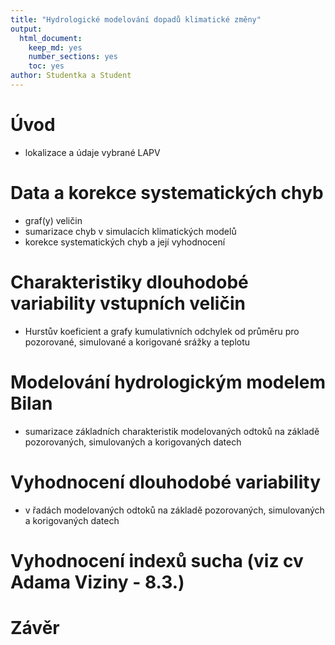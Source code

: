 ```yaml
---
title: "Hydrologické modelování dopadů klimatické změny"
output: 
  html_document: 
    keep_md: yes
    number_sections: yes
    toc: yes
author: Studentka a Student
---
```


# Úvod

- lokalizace a údaje vybrané LAPV

# Data a korekce systematických chyb

- graf(y) veličin
- sumarizace chyb v simulacích klimatických modelů
- korekce systematických chyb a její vyhodnocení

# Charakteristiky dlouhodobé variability vstupních veličin

- Hurstův koeficient a grafy kumulativních odchylek od průměru pro pozorované, simulované a korigované srážky a teplotu

# Modelování hydrologickým modelem Bilan

- sumarizace základních charakteristik modelovaných odtoků na základě pozorovaných, simulovaných a korigovaných datech

# Vyhodnocení dlouhodobé variability

- v řadách modelovaných odtoků na základě pozorovaných, simulovaných a korigovaných datech

# Vyhodnocení indexů sucha (viz cv Adama Viziny - 8.3.)

# Závěr